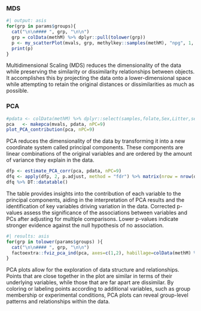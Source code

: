

::: panel-tabset

### MDS

```r
#| output: asis
for(grp in params$groups){
  cat("\n\n#### ", grp, "\n\n")
  grp = colData(methM) %>% dplyr::pull(tolower(grp))
  p <- my_scatterPlot(mvals, grp, methylkey::samples(methM), "npg", 1, TRUE, TRUE)
  print(p)
}
```

::: {.callout-note}
Multidimensional Scaling (MDS) reduces the dimensionality of the data while preserving the similarity or dissimilarity relationships between objects. It accomplishes this by projecting the data onto a lower-dimensional space while attempting to retain the original distances or dissimilarities as much as possible.
:::

### PCA

```r
#pdata <- colData(methM) %>% dplyr::select(samples,folate,Sex,Litter,sentrix_position,sentrix_id)
pca   <- makepca(mvals, pdata, nPC=9)
plot_PCA_contribution(pca, nPC=9)
```

::: {.callout-note}
PCA reduces the dimensionality of the data by transforming it into a new coordinate system called principal components. These components are linear combinations of the original variables and are ordered by the amount of variance they explain in the data.
:::

```r
dfp <- estimate_PCA_corr(pca, pdata, nPC=9)
dfq <- apply(dfp, 2, p.adjust, method = "fdr") %>% matrix(nrow = nrow(dfp), dimnames = dimnames(dfp))
dfq %>% DT::datatable()
```

::: {.callout-note}
The table provides insights into the contribution of each variable to the principal components, aiding in the interpretation of PCA results and the identification of key variables driving variation in the data. Corrected p-values assess the significance of the associations between variables and PCs after adjusting for multiple comparisons. Lower p-values indicate stronger evidence against the null hypothesis of no association.
:::

```r
#| results: asis
for(grp in tolower(params$groups) ){
  cat("\n\n#### ", grp, "\n\n")
  factoextra::fviz_pca_ind(pca, axes=c(1,2), habillage=colData(methM) %>% dplyr::pull(tolower(grp)), addEllipses=TRUE ) %>% print()
}
```

::: {.callout-note}
PCA plots allow for the exploration of data structure and relationships. Points that are close together in the plot are similar in terms of their underlying variables, while those that are far apart are dissimilar. By coloring or labeling points according to additional variables, such as group membership or experimental conditions, PCA plots can reveal group-level patterns and relationships within the data.
:::

:::